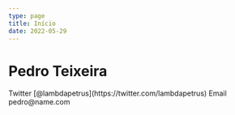 ```yaml
---
type: page
title: Início
date: 2022-05-29
---
```


# Pedro Teixeira

<div>
  <div data-birdsend-form="18537"></div>
  Twitter [@lambdapetrus](https://twitter.com/lambdapetrus)
  Email pedro@name.com
</div>
